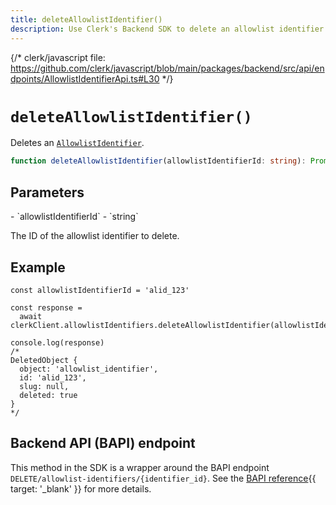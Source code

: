 ```yaml
---
title: deleteAllowlistIdentifier()
description: Use Clerk's Backend SDK to delete an allowlist identifier.
---
```


{/* clerk/javascript file: https://github.com/clerk/javascript/blob/main/packages/backend/src/api/endpoints/AllowlistIdentifierApi.ts#L30 */}

# `deleteAllowlistIdentifier()`

Deletes an [`AllowlistIdentifier`](/docs/references/backend/types/backend-allowlist-identifier).

```ts
function deleteAllowlistIdentifier(allowlistIdentifierId: string): Promise<AllowlistIdentifier>
```

## Parameters

<Properties>
  - `allowlistIdentifierId`
  - `string`

  The ID of the allowlist identifier to delete.
</Properties>

## Example

```tsx
const allowlistIdentifierId = 'alid_123'

const response =
  await clerkClient.allowlistIdentifiers.deleteAllowlistIdentifier(allowlistIdentifierId)

console.log(response)
/*
DeletedObject {
  object: 'allowlist_identifier',
  id: 'alid_123',
  slug: null,
  deleted: true
}
*/
```

## Backend API (BAPI) endpoint

This method in the SDK is a wrapper around the BAPI endpoint `DELETE/allowlist-identifiers/{identifier_id}`. See the [BAPI reference](/docs/reference/backend-api/tag/Allow-list-Block-list#operation/DeleteAllowlistIdentifier){{ target: '_blank' }} for more details.

